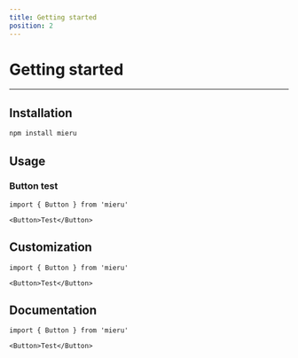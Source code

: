 ```yaml
---
title: Getting started
position: 2
---
```


# Getting started

---

## Installation

```bash
npm install mieru
```

## Usage

### Button test

```tsx
import { Button } from 'mieru'

<Button>Test</Button>
```

## Customization

```tsx
import { Button } from 'mieru'

<Button>Test</Button>
```

## Documentation

```tsx
import { Button } from 'mieru'

<Button>Test</Button>
```
